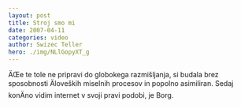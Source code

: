 ```yaml
---
layout: post
title: Stroj smo mi
date: 2007-04-11
categories: video
author: Swizec Teller
hero: ./img/NLlGopyXT_g
---
```


ÄŒe te tole ne pripravi do globokega razmišljanja, si budala brez sposobnosti Äloveških miselnih procesov in popolno asimiliran. Sedaj konÄno vidim internet v svoji pravi podobi, je Borg.
